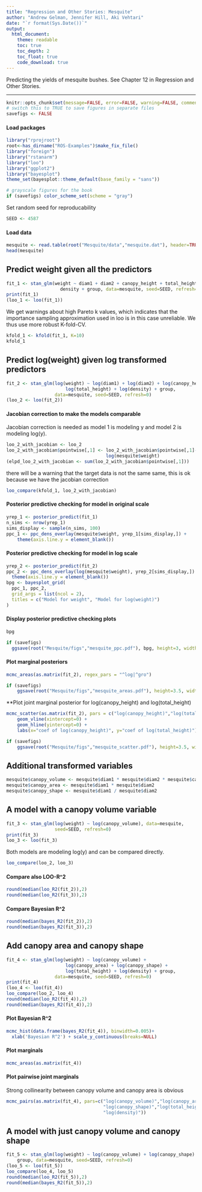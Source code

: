 ```yaml
---
title: "Regression and Other Stories: Mesquite"
author: "Andrew Gelman, Jennifer Hill, Aki Vehtari"
date: "`r format(Sys.Date())`"
output:
  html_document:
    theme: readable
    toc: true
    toc_depth: 2
    toc_float: true
    code_download: true
---
```

Predicting the yields of mesquite bushes. See Chapter 12 in
Regression and Other Stories.

-------------


```r
knitr::opts_chunk$set(message=FALSE, error=FALSE, warning=FALSE, comment=NA)
# switch this to TRUE to save figures in separate files
savefigs <- FALSE
```

#### Load packages

```r
library("rprojroot")
root<-has_dirname("ROS-Examples")$make_fix_file()
library("foreign")
library("rstanarm")
library("loo")
library("ggplot2")
library("bayesplot")
theme_set(bayesplot::theme_default(base_family = "sans"))
```
```r
# grayscale figures for the book
if (savefigs) color_scheme_set(scheme = "gray")
```

Set random seed for reproducability

```r
SEED <- 4587
```

#### Load data

```r
mesquite <- read.table(root("Mesquite/data","mesquite.dat"), header=TRUE)
head(mesquite)
```

## Predict weight given all the predictors

```r
fit_1 <- stan_glm(weight ~ diam1 + diam2 + canopy_height + total_height +
                    density + group, data=mesquite, seed=SEED, refresh=0)
print(fit_1)
(loo_1 <- loo(fit_1))
```

We get warnings about high Pareto k values, which indicates that
the importance sampling approximation used in loo is in this case
unreliable. We thus use more robust K-fold-CV.

```r
kfold_1 <- kfold(fit_1, K=10)
kfold_1
```

## Predict log(weight) given log transformed predictors

```r
fit_2 <- stan_glm(log(weight) ~ log(diam1) + log(diam2) + log(canopy_height) +
                      log(total_height) + log(density) + group,
                  data=mesquite, seed=SEED, refresh=0)
(loo_2 <- loo(fit_2))
```

#### Jacobian correction to make the models comparable<br>
Jacobian correction is needed as model 1 is modeling y and model 2
is modeling log(y).

```r
loo_2_with_jacobian <- loo_2
loo_2_with_jacobian$pointwise[,1] <- loo_2_with_jacobian$pointwise[,1]-
                                     log(mesquite$weight)
(elpd_loo_2_with_jacobian <- sum(loo_2_with_jacobian$pointwise[,1]))
```

there will be a warning that the target data is not the same same, 
this is ok because we have the jacobian correction

```r
loo_compare(kfold_1, loo_2_with_jacobian)
```

#### Posterior predictive checking for model in original scale

```r
yrep_1 <- posterior_predict(fit_1)
n_sims <- nrow(yrep_1)
sims_display <- sample(n_sims, 100)
ppc_1 <- ppc_dens_overlay(mesquite$weight, yrep_1[sims_display,]) +
    theme(axis.line.y = element_blank())
```

#### Posterior predictive checking for model in log scale

```r
yrep_2 <- posterior_predict(fit_2)
ppc_2 <- ppc_dens_overlay(log(mesquite$weight), yrep_2[sims_display,]) +
  theme(axis.line.y = element_blank())
bpg <- bayesplot_grid(
  ppc_1, ppc_2,
  grid_args = list(ncol = 2),
  titles = c("Model for weight", "Model for log(weight)")
)
```

#### Display posterior predictive checking plots

```r
bpg
```
```r
if (savefigs)
  ggsave(root("Mesquite/figs","mesquite_ppc.pdf"), bpg, height=3, width=9, colormodel="gray")
```

#### Plot marginal posteriors

```r
mcmc_areas(as.matrix(fit_2), regex_pars = "^log|^gro")
```
```r
if (savefigs)
    ggsave(root("Mesquite/figs","mesquite_areas.pdf"), height=3.5, width=5, colormodel="gray")
```

**Plot joint marginal posterior for log(canopy_height) and log(total_height)

```r
mcmc_scatter(as.matrix(fit_2), pars = c("log(canopy_height)","log(total_height)"), size = 1) +
    geom_vline(xintercept=0) +
    geom_hline(yintercept=0) +
    labs(x="coef of log(canopy_height)", y="coef of log(total_height)")
```
```r
if (savefigs)
    ggsave(root("Mesquite/figs","mesquite_scatter.pdf"), height=3.5, width=5, colormodel="gray")
```

## Additional transformed variables

```r
mesquite$canopy_volume <- mesquite$diam1 * mesquite$diam2 * mesquite$canopy_height
mesquite$canopy_area <- mesquite$diam1 * mesquite$diam2
mesquite$canopy_shape <- mesquite$diam1 / mesquite$diam2
```

## A model with a canopy volume variable

```r
fit_3 <- stan_glm(log(weight) ~ log(canopy_volume), data=mesquite,
                  seed=SEED, refresh=0)
print(fit_3)
loo_3 <- loo(fit_3)
```

Both models are modeling log(y) and can be compared directly.

```r
loo_compare(loo_2, loo_3)
```

#### Compare also LOO-R^2

```r
round(median(loo_R2(fit_2)),2)
round(median(loo_R2(fit_3)),2)
```

#### Compare Bayesian R^2

```r
round(median(bayes_R2(fit_2)),2)
round(median(bayes_R2(fit_3)),2)
```

## Add canopy area and canopy shape

```r
fit_4 <- stan_glm(log(weight) ~ log(canopy_volume) +
                      log(canopy_area) + log(canopy_shape) +
                      log(total_height) + log(density) + group,
                  data=mesquite, seed=SEED, refresh=0)
print(fit_4)
(loo_4 <- loo(fit_4))
loo_compare(loo_2, loo_4)
round(median(loo_R2(fit_4)),2)
round(median(bayes_R2(fit_4)),2)
```

#### Plot Bayesian R^2

```r
mcmc_hist(data.frame(bayes_R2(fit_4)), binwidth=0.005)+
  xlab('Bayesian R^2') + scale_y_continuous(breaks=NULL)
```

#### Plot marginals

```r
mcmc_areas(as.matrix(fit_4))
```

#### Plot pairwise joint marginals<br>
Strong collinearity between canopy volume and canopy area is obvious

```r
mcmc_pairs(as.matrix(fit_4), pars=c("log(canopy_volume)","log(canopy_area)",
                                    "log(canopy_shape)","log(total_height)",
                                    "log(density)"))
```

## A model with just canopy volume and canopy shape

```r
fit_5 <- stan_glm(log(weight) ~ log(canopy_volume) + log(canopy_shape) +
    group, data=mesquite, seed=SEED, refresh=0)
(loo_5 <- loo(fit_5))
loo_compare(loo_4, loo_5)
round(median(loo_R2(fit_5)),2)
round(median(bayes_R2(fit_5)),2)
```


